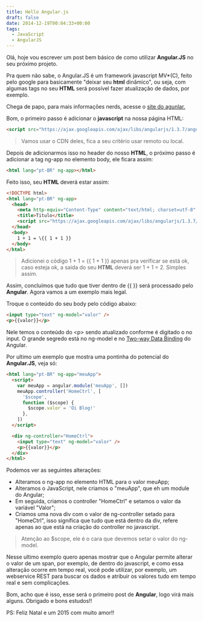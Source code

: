 ```yaml
---
title: Hello Angular.js
draft: false
date: 2014-12-19T00:04:33+00:00
tags:
  - JavaScript
  - AngularJS
---
```


Olá, hoje vou escrever um post bem básico de como utilizar **Angular.JS** no seu próximo projeto.

Pra quem não sabe, o Angular.JS é um framework javascript MV\*(C), feito pelo google para basicamente "deixar seu **html** dinâmico", ou seja, com algumas tags no seu **HTML** será possível fazer atualização de dados, por exemplo.

Chega de papo, para mais informações nerds, acesse o [site do agunlar.][1]

Bom, o primeiro passo é adicionar o **javascript** na nossa página HTML:

```html
<script src="https://ajax.googleapis.com/ajax/libs/angularjs/1.3.7/angular.js"></script>
```

> Vamos usar o CDN deles, fica a seu critério usar remoto ou local.

Depois de adicionarmos isso no header do nosso **HTML**, o próximo passo é adicionar a tag ng-app no elemento body, ele ficara assim:

```html
<html lang="pt-BR" ng-app></html>
```

Feito isso, seu **HTML** deverá estar assim:

```html
<!DOCTYPE html>
<html lang="pt-BR" ng-app>
  <head>
    <meta http-equiv="Content-Type" content="text/html; charset=utf-8" />
    <title>Titulo</title>
    <script src="https://ajax.googleapis.com/ajax/libs/angularjs/1.3.7/angular.js"></script>
  </head>
  <body>
    1 + 1 = \{{ 1 + 1 }}
  </body>
</html>
```

> Adicionei o código 1 + 1 = \{{ 1 + 1 }} apenas pra verificar se está ok, caso esteja ok, a saida do seu **HTML** deverá ser 1 + 1 = 2. Simples assim.

Assim, concluímos que tudo que tiver dentro de {{ }} será processado pelo **Angular**. Agora vamos a um exemplo mais legal.

Troque o conteúdo do seu body pelo código abaixo:

```html
<input type="text" ng-model="valor" />
<p>{{valor}}</p>
```

Nele temos o conteúdo do \<p> sendo atualizado conforme é digitado o no input. O grande segredo está no ng-model e no <a class="ng-binding" tabindex="2" href="https://docs.angularjs.org/tutorial/step_04">Two-way Data Binding</a> do Angular.

Por ultimo um exemplo que mostra uma pontinha do potencial do **Angular.JS**, veja só:

```html
<html lang="pt-BR" ng-app="meuApp">
  <script>
    var meuApp = angular.module('meuApp', [])
    meuApp.controller('HomeCtrl', [
      '$scope',
      function ($scope) {
        $scope.valor = 'Oi Blog!'
      },
    ])
  </script>

  <div ng-controller="HomeCtrl">
    <input type="text" ng-model="valor" />
    <p>{{valor}}</p>
  </div>
</html>
```

Podemos ver as seguintes alterações:

- Alteramos o ng-app no elemento HTML para o valor meuApp;
- Alteramos o JavaScript, nele criamos o "meuApp", que eh um module do Angular;
- Em seguida, criamos o controller "HomeCtrl" e setamos o valor da variável "Valor";
- Criamos uma nova div com o valor de ng-controller setado para "HomeCtrl", isso significa que tudo que está dentro da div, refere apenas ao que está na criação do controller no javascript.

> Atenção ao $scope, ele é o cara que devemos setar o valor do ng-model.

Nesse ultimo exemplo quero apenas mostrar que o Angular permite alterar o valor de um span, por exemplo, de dentro do javascript, e como essa alteração ocorre em tempo real, você pode utilizar, por exemplo, um webservice REST para buscar os dados e atribuir os valores tudo em tempo real e sem complicações.

Bom, acho que é isso, esse será o primeiro post de **Angular**, logo virá mais alguns. Obrigado e bons estudos!!

PS: Feliz Natal e um 2015 com muito amor!!

[1]: https://angularjs.org/ 'https://angularjs.org/'
